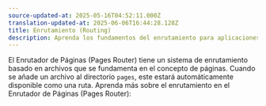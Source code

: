 ```yaml
---
source-updated-at: 2025-05-16T04:52:11.000Z
translation-updated-at: 2025-06-06T16:44:28.128Z
title: Enrutamiento (Routing)
description: Aprenda los fundamentos del enrutamiento para aplicaciones front-end con el Enrutador de Páginas (Pages Router).
---
```


El Enrutador de Páginas (Pages Router) tiene un sistema de enrutamiento basado en archivos que se fundamenta en el concepto de páginas. Cuando se añade un archivo al directorio `pages`, este estará automáticamente disponible como una ruta. Aprenda más sobre el enrutamiento en el Enrutador de Páginas (Pages Router):